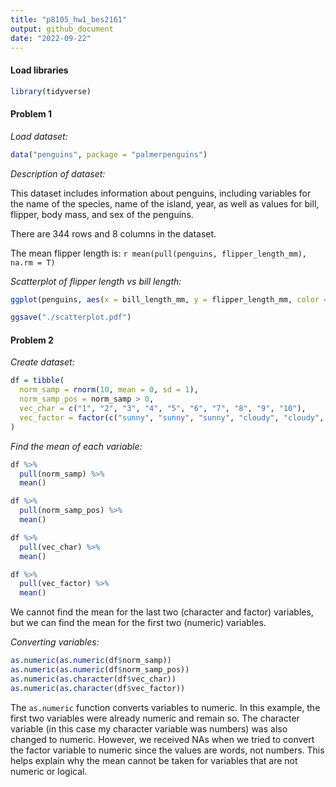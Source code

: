 ```yaml
---
title: "p8105_hw1_bes2161"
output: github_document
date: "2022-09-22"
---
```

#### Load libraries

```r
library(tidyverse)
```

#### Problem 1

_Load dataset:_

```r
data("penguins", package = "palmerpenguins")
```

_Description of dataset:_

This dataset includes information about penguins, including variables for the name of the species, name of the island, year, as well as values for bill, flipper, body mass, and sex of the penguins.

There are 344 rows and 8 columns in the dataset.

The mean flipper length is: `r mean(pull(penguins, flipper_length_mm), na.rm = T)`

_Scatterplot of flipper length vs bill length:_

```r
ggplot(penguins, aes(x = bill_length_mm, y = flipper_length_mm, color = species)) + geom_point()

ggsave("./scatterplot.pdf")
```

#### Problem 2

_Create dataset:_

```r
df = tibble(
  norm_samp = rnorm(10, mean = 0, sd = 1),
  norm_samp_pos = norm_samp > 0,
  vec_char = c("1", "2", "3", "4", "5", "6", "7", "8", "9", "10"),
  vec_factor = factor(c("sunny", "sunny", "sunny", "cloudy", "cloudy", "cloudy", "cloudy", "rainy", "rainy", "rainy"))
)
```

_Find the mean of each variable:_

```r
df %>%
  pull(norm_samp) %>%
  mean()

df %>%
  pull(norm_samp_pos) %>%
  mean()

df %>%
  pull(vec_char) %>%
  mean()

df %>%
  pull(vec_factor) %>%
  mean()
```

We cannot find the mean for the last two (character and factor) variables, but we can  find the mean for the first two (numeric) variables.

_Converting variables:_

```r
as.numeric(as.numeric(df$norm_samp))
as.numeric(as.numeric(df$norm_samp_pos))
as.numeric(as.character(df$vec_char))
as.numeric(as.character(df$vec_factor))

```

The `as.numeric` function converts variables to numeric. In this example, the first two variables were already numeric and remain so. The character variable (in this case my character variable was numbers) was also changed to numeric. However, we received NAs when we tried to convert the factor variable to numeric since the values are words, not numbers. This helps explain why the mean cannot be taken for variables that are not numeric or logical.